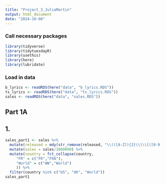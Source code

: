 ```yaml
---
title: "Project_3_JuliaMartin"
output: html_document
date: "2024-10-08"
---
```


### Call necessary packages

```r
library(tidyverse)
library(tidytuesdayR)
library(usethis)
library(here)
library(lubridate)
```

### Load in data

```r
b_lyrics <- readRDS(here("data", "b_lyrics.RDS"))
ts_lyrics <- readRDS(here("data", "ts_lyrics.RDS"))
sales <- readRDS(here("data", "sales.RDS"))
```

## Part 1A  

## 1.  

```r
sales_part1 <- sales %>% 
  mutate(released = mdy(str_remove(released, "\\(([A-Z]){2}\\)\\[([0-9]){2}\\]"))) %>% 
  mutate(sales = sales/1000000) %>% 
  mutate(country = fct_collapse(country,
     "FR" = c("FR","FRA"),
     "World" = c("WW","World")
     )) %>% 
  filter(country %in% c("US", "UK", "World"))
sales_part1
```

